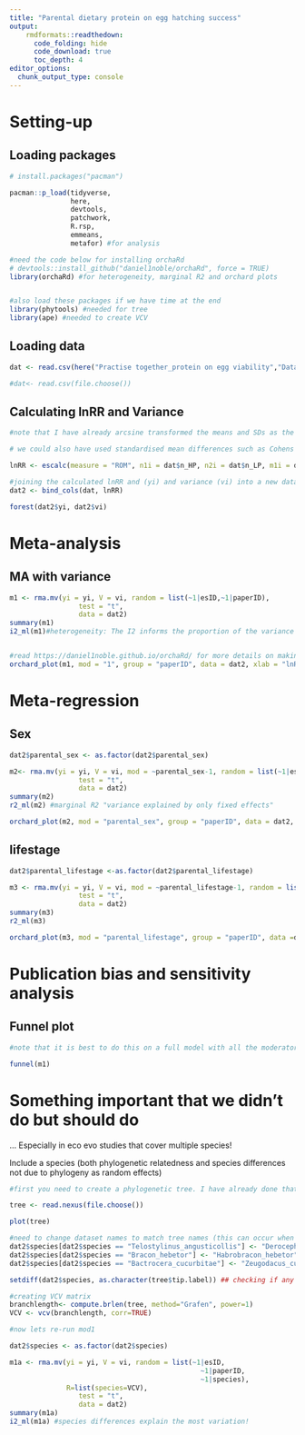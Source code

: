 ```yaml
---
title: "Parental dietary protein on egg hatching success"
output: 
    rmdformats::readthedown:
      code_folding: hide
      code_download: true
      toc_depth: 4
editor_options: 
  chunk_output_type: console
---
```

# Setting-up {.tabset}

## Loading packages
```r
# install.packages("pacman")

pacman::p_load(tidyverse, 
               here,
               devtools,
               patchwork,
               R.rsp,
               emmeans,
               metafor) #for analysis

#need the code below for installing orchaRd
# devtools::install_github("daniel1noble/orchaRd", force = TRUE)
library(orchaRd) #for heterogeneity, marginal R2 and orchard plots


#also load these packages if we have time at the end
library(phytools) #needed for tree
library(ape) #needed to create VCV
```

## Loading data
```r
dat <- read.csv(here("Practise together_protein on egg viability","Data_protein on egg viability.csv"))

#dat<- read.csv(file.choose())

```

## Calculating lnRR and Variance
``` r

#note that I have already arcsine transformed the means and SDs as the collected data was proportion data (i.e., bounded by 0 - 100). I used arcsine instead of log as lnRR can't take negative values. If you transform means, also need to transform SDs (using squareroot transformation).

# we could also have used standardised mean differences such as Cohens D. lnRR is common in ecology as sample sizes can sometimes be unequal between groups which isn't as much of an issue with lnRR. 

lnRR <- escalc(measure = "ROM", n1i = dat$n_HP, n2i = dat$n_LP, m1i = dat$mean_HP_transformed, m2i = dat$mean_LP_transformed, sd1i = dat$sd_HP_transformed, sd2i = dat$sd_LP_transform)

#joining the calculated lnRR and (yi) and variance (vi) into a new dataframe
dat2 <- bind_cols(dat, lnRR)
```

```r
forest(dat2$yi, dat2$vi)

```

# Meta-analysis {.tabset}

## MA with variance
```r

m1 <- rma.mv(yi = yi, V = vi, random = list(~1|esID,~1|paperID),
                 test = "t",
                 data = dat2)
summary(m1) 
i2_ml(m1)#heterogeneity: The I2 informs the proportion of the variance in observed effect is due to variance in true effects rather than sampling error


#read https://daniel1noble.github.io/orchaRd/ for more details on making pretty plots 
orchard_plot(m1, mod = "1", group = "paperID", data = dat2, xlab = "lnRR", alpha=0.4)

```

# Meta-regression {.tabset}

## Sex
```r

dat2$parental_sex <- as.factor(dat2$parental_sex)

m2<- rma.mv(yi = yi, V = vi, mod = ~parental_sex-1, random = list(~1|esID, ~1|paperID),
                 test = "t",
                 data = dat2)
summary(m2) 
r2_ml(m2) #marginal R2 "variance explained by only fixed effects"

orchard_plot(m2, mod = "parental_sex", group = "paperID", data = dat2, xlab = "lnRR", alpha=0.4) 
```

## lifestage
```r
dat2$parental_lifestage <-as.factor(dat2$parental_lifestage)

m3 <- rma.mv(yi = yi, V = vi, mod = ~parental_lifestage-1, random = list(~1|esID, ~1|paperID),
                 test = "t",
                 data = dat2)
summary(m3) 
r2_ml(m3)

orchard_plot(m3, mod = "parental_lifestage", group = "paperID", data =dat2, xlab = "lnRR", alpha=0.4) 
```

# Publication bias and sensitivity analysis {.tabset}

## Funnel plot
```r
#note that it is best to do this on a full model with all the moderators included

funnel(m1)
```

# Something important that we didn't do but should do
... Especially in eco evo studies that cover multiple species!

Include a species (both phylogenetic relatedness and species differences not due to phylogeny as random effects)

```r
#first you need to create a phylogenetic tree. I have already done that so we can load the tree in now. 

tree <- read.nexus(file.choose())

plot(tree)

#need to change dataset names to match tree names (this can occur when there are synonyms of species names)
dat2$species[dat2$species == "Telostylinus_angusticollis"] <- "Derocephalus_angusticollis"
dat2$species[dat2$species == "Bracon_hebetor"] <- "Habrobracon_hebetor"
dat2$species[dat2$species == "Bactrocera_cucurbitae"] <- "Zeugodacus_cucurbitae"

setdiff(dat2$species, as.character(tree$tip.label)) ## checking if any names don't match

#creating VCV matrix
branchlength<- compute.brlen(tree, method="Grafen", power=1)
VCV <- vcv(branchlength, corr=TRUE)

#now lets re-run mod1

dat2$species <- as.factor(dat2$species)

m1a <- rma.mv(yi = yi, V = vi, random = list(~1|esID,
                                               ~1|paperID,
                                               ~1|species),
              R=list(species=VCV),
                 test = "t",
                 data = dat2)
summary(m1a) 
i2_ml(m1a) #species differences explain the most variation!

```

